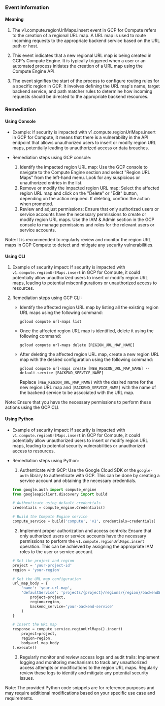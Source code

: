 
### Event Information

#### Meaning

1. The v1.compute.regionUrlMaps.insert event in GCP for Compute refers to the creation of a regional URL map. A URL map is used to route incoming requests to the appropriate backend service based on the URL path or host.

2. This event indicates that a new regional URL map is being created in GCP's Compute Engine. It is typically triggered when a user or an automated process initiates the creation of a URL map using the Compute Engine API.

3. The event signifies the start of the process to configure routing rules for a specific region in GCP. It involves defining the URL map's name, target backend service, and path matcher rules to determine how incoming requests should be directed to the appropriate backend resources.

### Remediation

#### Using Console

- Example: If security is impacted with v1.compute.regionUrlMaps.insert in GCP for Compute, it means that there is a vulnerability in the API endpoint that allows unauthorized users to insert or modify region URL maps, potentially leading to unauthorized access or data breaches.

- Remediation steps using GCP console:
  1. Identify the impacted region URL map: Use the GCP console to navigate to the Compute Engine section and select "Region URL Maps" from the left-hand menu. Look for any suspicious or unauthorized entries in the list.
  2. Remove or modify the impacted region URL map: Select the affected region URL map and click on the "Delete" or "Edit" button, depending on the action required. If deleting, confirm the action when prompted.
  3. Review and adjust permissions: Ensure that only authorized users or service accounts have the necessary permissions to create or modify region URL maps. Use the IAM & Admin section in the GCP console to manage permissions and roles for the relevant users or service accounts.

Note: It is recommended to regularly review and monitor the region URL maps in GCP Compute to detect and mitigate any security vulnerabilities.

#### Using CLI

1. Example of security impact: If security is impacted with `v1.compute.regionUrlMaps.insert` in GCP for Compute, it could potentially allow unauthorized users to insert or modify region URL maps, leading to potential misconfigurations or unauthorized access to resources.

2. Remediation steps using GCP CLI:
   - Identify the affected region URL map by listing all the existing region URL maps using the following command:
     ```
     gcloud compute url-maps list
     ```

   - Once the affected region URL map is identified, delete it using the following command:
     ```
     gcloud compute url-maps delete [REGION_URL_MAP_NAME]
     ```

   - After deleting the affected region URL map, create a new region URL map with the desired configuration using the following command:
     ```
     gcloud compute url-maps create [NEW_REGION_URL_MAP_NAME] --default-service [BACKEND_SERVICE_NAME]
     ```
     Replace `[NEW_REGION_URL_MAP_NAME]` with the desired name for the new region URL map and `[BACKEND_SERVICE_NAME]` with the name of the backend service to be associated with the URL map.

Note: Ensure that you have the necessary permissions to perform these actions using the GCP CLI.

#### Using Python

- Example of security impact: If security is impacted with `v1.compute.regionUrlMaps.insert` in GCP for Compute, it could potentially allow unauthorized users to insert or modify region URL maps, leading to potential security vulnerabilities or unauthorized access to resources.

- Remediation steps using Python:
  1. Authenticate with GCP: Use the Google Cloud SDK or the `google-auth` library to authenticate with GCP. This can be done by creating a service account and obtaining the necessary credentials.
  
  ```python
  from google.auth import compute_engine
  from googleapiclient.discovery import build

  # Authenticate using default credentials
  credentials = compute_engine.Credentials()
  
  # Build the Compute Engine service
  compute_service = build('compute', 'v1', credentials=credentials)
  ```

  2. Implement proper authorization and access controls: Ensure that only authorized users or service accounts have the necessary permissions to perform the `v1.compute.regionUrlMaps.insert` operation. This can be achieved by assigning the appropriate IAM roles to the user or service account.

  ```python
  # Set the project and region
  project = 'your-project-id'
  region = 'your-region'

  # Set the URL map configuration
  url_map_body = {
      'name': 'your-url-map',
      'defaultService': 'projects/{project}/regions/{region}/backendServices/{backend_service}'.format(
          project=project,
          region=region,
          backend_service='your-backend-service'
      )
  }

  # Insert the URL map
  response = compute_service.regionUrlMaps().insert(
      project=project,
      region=region,
      body=url_map_body
  ).execute()
  ```

  3. Regularly monitor and review access logs and audit trails: Implement logging and monitoring mechanisms to track any unauthorized access attempts or modifications to the region URL maps. Regularly review these logs to identify and mitigate any potential security issues.

Note: The provided Python code snippets are for reference purposes and may require additional modifications based on your specific use case and requirements.

